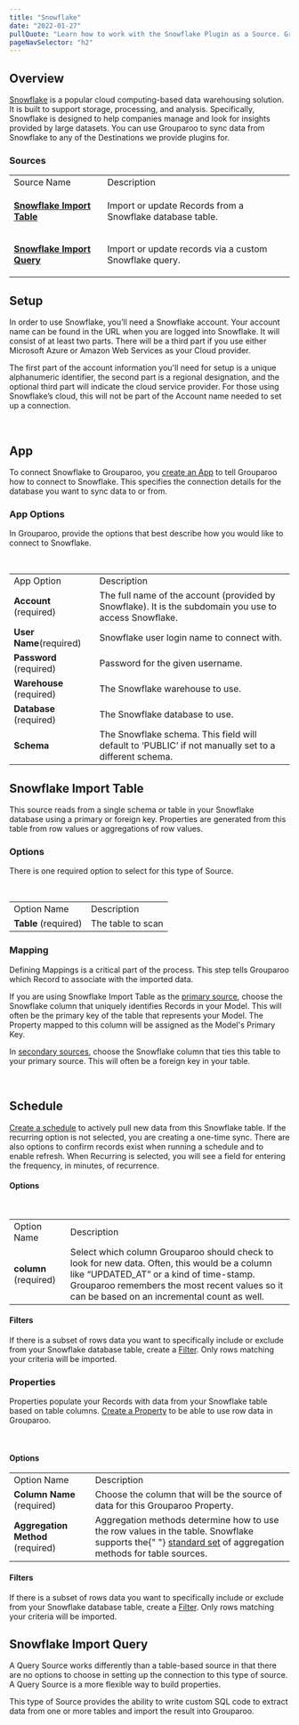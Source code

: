```yaml
---
title: "Snowflake"
date: "2022-01-27"
pullQuote: "Learn how to work with the Snowflake Plugin as a Source. Grouparoo helps connect your Snowflake warehouse to all your business and operational tools"
pageNavSelector: "h2"
---
```


<PluginDocsLinks plugin="Snowflake" />

## Overview

[Snowflake](https://www.snowflake.com/) is a popular cloud computing-based data warehousing solution. It is built to support storage, processing, and analysis. Specifically, Snowflake is designed to help companies manage and look for insights provided by large datasets. You can use Grouparoo to sync data from Snowflake to any of the Destinations we provide plugins for.

### Sources

<table className='docTable'>
    <tablebody>
  <tr>
   <td>Source Name
   </td>
   <td>Description
   </td>
  </tr>
  <tr>
   <td><strong>

<a href="#snowflake-import-table">Snowflake Import Table</a></strong>
   </td>
   <td>Import or update Records from a Snowflake database table.
   </td>
  </tr>
  <tr>
   <td><strong>

<a href="#snowflake-import-query">Snowflake Import Query</a></strong>
   </td>
   <td>Import or update records via a custom Snowflake query.
   </td>
  </tr>
  </tablebody>
</table>

## Setup

In order to use Snowflake, you’ll need a Snowflake account. Your account name can be found in the URL when you are logged into Snowflake. It will consist of at least two parts. There will be a third part if you use either Microsoft Azure or Amazon Web Services as your Cloud provider.

The first part of the account information you'll need for setup is a unique alphanumeric identifier, the second part is a regional designation, and the optional third part will indicate the cloud service provider. For those using Snowflake’s cloud, this will not be part of the Account name needed to set up a connection.

<ImageInBrowserFrame
  src="/images/docs/integrations/snowflake/setup/setup-1.png"
  alt="Snowflake Setup"
  width={733}
  height={85}
/>

<br />

## App

To connect Snowflake to Grouparoo, you [create an App](https://www.grouparoo.com/docs/config/apps) to tell Grouparoo how to connect to Snowflake. This specifies the connection details for the database you want to sync data to or from.

### App Options

In Grouparoo, provide the options that best describe how you would like to connect to Snowflake.

<ImageInBrowserFrame
  src="/images/docs/integrations/snowflake/app/options.png"
  alt="Snowflake App Options"
  width={733}
  height={710}
/>

<br />

<table className="docTable">
  <tablebody>
    <tr>
      <td>App Option</td>
      <td>Description</td>
    </tr>
    <tr>
      <td>
        <strong>Account </strong>(required)
      </td>
      <td>
        The full name of the account (provided by Snowflake). It is the
        subdomain you use to access Snowflake.
      </td>
    </tr>
    <tr>
      <td>
        <strong>User Name</strong>(required)
      </td>
      <td>Snowflake user login name to connect with.</td>
    </tr>
    <tr>
      <td>
        <strong>Password</strong> (required)
      </td>
      <td>Password for the given username.</td>
    </tr>
    <tr>
      <td>
        <strong>Warehouse </strong>(required)
      </td>
      <td>The Snowflake warehouse to use.</td>
    </tr>
    <tr>
      <td>
        <strong>Database </strong>(required)
      </td>
      <td>The Snowflake database to use.</td>
    </tr>
    <tr>
      <td>
        <strong>Schema</strong>
      </td>
      <td>
        The Snowflake schema. This field will default to ‘PUBLIC’ if not
        manually set to a different schema.
      </td>
    </tr>
  </tablebody>
</table>

## Snowflake Import Table

This source reads from a single schema or table in your Snowflake database using a primary or foreign key. Properties are generated from this table from row values or aggregations of row values.

### Options

There is one required option to select for this type of Source.

<ImageInBrowserFrame
  src="/images/docs/integrations/snowflake/import-table/options.png"
  alt="Snowflake Table Import Options"
  width={733}
  height={135}
/>

<br />

<table className="docTable">
  <tablebody>
    <tr>
      <td>Option Name</td>
      <td>Description</td>
    </tr>
    <tr>
      <td>
        <strong>Table</strong> (required)
      </td>
      <td>The table to scan</td>
    </tr>
  </tablebody>
</table>

### Mapping

Defining Mappings is a critical part of the process. This step tells Grouparoo which Record to associate with the imported data.

If you are using Snowflake Import Table as the [primary source](/docs/config/sources#configuring-primary-source), choose the Snowflake column that uniquely identifies Records in your Model. This will often be the primary key of the table that represents your Model. The Property mapped to this column will be assigned as the Model's Primary Key.

In [secondary sources](/docs/config/sources#configuring-secondary-sources), choose the Snowflake column that ties this table to your primary source. This will often be a foreign key in your table.

<ImageInBrowserFrame
  src="/images/docs/integrations/snowflake/import-table/mapping.png"
  alt="Snowflake Import Table Mapping"
  width={733}
  height={218}
/>

<br />

## Schedule

[Create a schedule](/docs/config/sources#step-3-add-a-schedule) to actively pull new data from this Snowflake table. If the recurring option is not selected, you are creating a one-time sync. There are also options to confirm records exist when running a schedule and to enable refresh. When Recurring is selected, you will see a field for entering the frequency, in minutes, of recurrence.

#### Options

<ImageInBrowserFrame
  src="/images/docs/integrations/snowflake/import-table/schedule.png"
  alt="Snowflake Import Table Schedule"
  width={733}
  height={143}
/>

<br />

<table className="docTable">
  <tablebody>
    <tr>
      <td>Option Name</td>
      <td>Description</td>
    </tr>
    <tr>
      <td>
        <strong>column</strong> (required)
      </td>
      <td>
        Select which column Grouparoo should check to look for new data. Often,
        this would be a column like “UPDATED_AT” or a kind of time-stamp.
        Grouparoo remembers the most recent values so it can be based on an
        incremental count as well.
      </td>
    </tr>
  </tablebody>
</table>

#### Filters

If there is a subset of rows data you want to specifically include or exclude from your Snowflake database table, create a [Filter](https://www.grouparoo.com/docs/getting-started/product-concepts#filter). Only rows matching your criteria will be imported.

### Properties

Properties populate your Records with data from your Snowflake table based on table columns. [Create a Property](https://www.grouparoo.com/docs/config/properties) to be able to use row data in Grouparoo.

<ImageInBrowserFrame
  src="/images/docs/integrations/snowflake/import-table/property.png"
  alt="Snowflake Import Table Property"
  width={733}
  height={479}
/>

<br />

#### Options

<table className="docTable">
  <tablebody>
    <tr>
      <td>Option Name</td>
      <td>Description</td>
    </tr>
    <tr>
      <td>
        <strong>Column Name</strong> (required)
      </td>
      <td>
        Choose the column that will be the source of data for this Grouparoo
        Property.
      </td>
    </tr>
    <tr>
      <td>
        <strong>Aggregation Method</strong> (required)
      </td>
      <td>
        Aggregation methods determine how to use the row values in the table.
        Snowflake supports the{" "}
        <a href="/docs/support/config-files#properties">standard set</a> of
        aggregation methods for table sources.
      </td>
    </tr>
  </tablebody>
</table>

#### Filters

If there is a subset of rows data you want to specifically include or exclude from your Snowflake database table, create a [Filter](https://www.grouparoo.com/docs/getting-started/product-concepts#filter). Only rows matching your criteria will be imported.

## Snowflake Import Query

A Query Source works differently than a table-based source in that there are no options to choose in setting up the connection to this type of source. A Query Source is a more flexible way to build properties.

This type of Source provides the ability to write custom SQL code to extract data from one or more tables and import the result into Grouparoo.

<PluginDocsIntegrationNotes plugin="Snowflake" />
